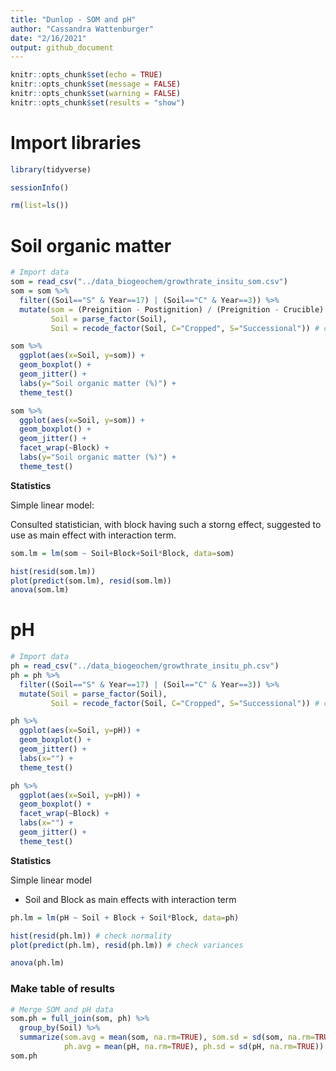 ```yaml
---
title: "Dunlop - SOM and pH"
author: "Cassandra Wattenburger"
date: "2/16/2021"
output: github_document
---
```


```r
knitr::opts_chunk$set(echo = TRUE)
knitr::opts_chunk$set(message = FALSE)
knitr::opts_chunk$set(warning = FALSE)
knitr::opts_chunk$set(results = "show")
```

# Import libraries

```r
library(tidyverse)

sessionInfo()

rm(list=ls())
```

# Soil organic matter

```r
# Import data
som = read_csv("../data_biogeochem/growthrate_insitu_som.csv")
som = som %>% 
  filter((Soil=="S" & Year==17) | (Soil=="C" & Year==3)) %>%
  mutate(som = (Preignition - Postignition) / (Preignition - Crucible) * 100, # calculate % SOM
         Soil = parse_factor(Soil),
         Soil = recode_factor(Soil, C="Cropped", S="Successional")) # clean up

som %>% 
  ggplot(aes(x=Soil, y=som)) +
  geom_boxplot() +
  geom_jitter() +
  labs(y="Soil organic matter (%)") +
  theme_test()

som %>% 
  ggplot(aes(x=Soil, y=som)) +
  geom_boxplot() +
  geom_jitter() +
  facet_wrap(~Block) +
  labs(y="Soil organic matter (%)") +
  theme_test()
```

**Statistics**

Simple linear model:

Consulted statistician, with block having such a storng effect, suggested to use as main effect with interaction term.

```r
som.lm = lm(som ~ Soil+Block+Soil*Block, data=som)

hist(resid(som.lm))
plot(predict(som.lm), resid(som.lm))
anova(som.lm)
```

# pH

```r
# Import data
ph = read_csv("../data_biogeochem/growthrate_insitu_ph.csv")
ph = ph %>% 
  filter((Soil=="S" & Year==17) | (Soil=="C" & Year==3)) %>%
  mutate(Soil = parse_factor(Soil),
         Soil = recode_factor(Soil, C="Cropped", S="Successional")) # clean up

ph %>% 
  ggplot(aes(x=Soil, y=pH)) +
  geom_boxplot() +
  geom_jitter() +
  labs(x="") +
  theme_test()

ph %>% 
  ggplot(aes(x=Soil, y=pH)) +
  geom_boxplot() +
  facet_wrap(~Block) +
  labs(x="") +
  geom_jitter() +
  theme_test()
```

**Statistics**

Simple linear model

* Soil and Block as main effects with interaction term

```r
ph.lm = lm(pH ~ Soil + Block + Soil*Block, data=ph)

hist(resid(ph.lm)) # check normality
plot(predict(ph.lm), resid(ph.lm)) # check variances

anova(ph.lm)
```

### Make table of results

```r
# Merge SOM and pH data
som.ph = full_join(som, ph) %>%
  group_by(Soil) %>%
  summarize(som.avg = mean(som, na.rm=TRUE), som.sd = sd(som, na.rm=TRUE),
            ph.avg = mean(pH, na.rm=TRUE), ph.sd = sd(pH, na.rm=TRUE))
som.ph
```